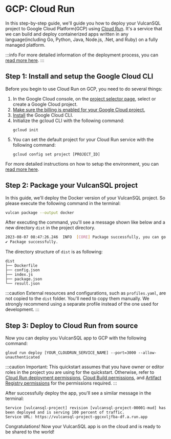 # GCP: Cloud Run

In this step-by-step guide, we'll guide you how to deploy your VulcanSQL project to Google Cloud Platform(GCP)
using [Cloud Run](https://cloud.google.com/run). It's a service that we can build and deploy containerized apps
written in any language(including Go, Python, Java, Node.js, .Net, and Ruby) on a fully managed platform.

:::info
For more detailed information of the deployment process, you can [read more here](https://cloud.google.com/run/docs/quickstarts/build-and-deploy/deploy-nodejs-service).
:::

## Step 1: Install and setup the Google Cloud CLI

Before you begin to use Cloud Run on GCP, you need to do several things:
1. In the Google Cloud console, on the [project selector page](https://console.cloud.google.com/projectselector2/home/dashboard), select or create a Google Cloud project.
2. [Make sure the billing is enabled for your Google Cloud project.](https://cloud.google.com/billing/docs/how-to/verify-billing-enabled#console)
3. [Install](https://cloud.google.com/sdk/docs/install) the Google Cloud CLI.
4. Initialize the gcloud CLI with the following command:
    ```shell
    gcloud init
    ```
5. You can set the default project for your Cloud Run service with the following command:
    ```shell
    gcloud config set project [PROJECT_ID]
    ```

For more detailed instructions on how to setup the environment, you can [read more here](https://cloud.google.com/run/docs/quickstarts/build-and-deploy/deploy-nodejs-service#before-you-begin).

## Step 2: Package your VulcanSQL project

In this guide, we'll deploy the Docker version of your VulcanSQL project. So please execute the following command in the terminal:

```bash
vulcan package --output docker
```

After executing the command, you'll see a message shown like below and a new directory `dist` in the project directory.

```bash
2023-08-07 08:47:26.246  INFO  [CORE] Package successfully, you can go to "dist" folder and run "docker build ." to build the image. 
✔ Package successfully.
```

The directory structure of `dist` is as following:

```
dist
├── Dockerfile
├── config.json
├── index.js
├── package.json
└── result.json
```

:::caution
External resources and configurations, such as `profiles.yaml`, are not copied to the `dist` folder. 
You'll need to copy them manually. We strongly recommend using a separate profile instead of the one used for development.
:::

## Step 3: Deploy to Cloud Run from source

Now you can deploy you VulcanSQL app to GCP with the following command:

```shell
gloud run deploy [YOUR_CLOUDRUN_SERVICE_NAME] --port=3000 --allow-unauthenticated
```

:::caution
Important: This quickstart assumes that you have owner or editor roles in the project you are using for the quickstart. 
Otherwise, refer to [Cloud Run deployment permissions](https://cloud.google.com/run/docs/reference/iam/roles#additional-configuration), 
[Cloud Build permissions](https://cloud.google.com/build/docs/iam-roles-permissions#predefined_roles), and 
[Artifact Registry permissions](https://cloud.google.com/artifact-registry/docs/access-control#permissions) for the permissions required.
:::

After successfully deploy the app, you'll see a similar message in the terminal:

```
Service [vulcansql-project] revision [vulcansql-project-00001-mud] has been deployed and is serving 100 percent of traffic.
Service URL: https://vulcansql-project-ggcxvljfba-df.a.run.app
```

Congratulations! Now your VulcanSQL app is on the cloud and is ready to be shared to the world!
